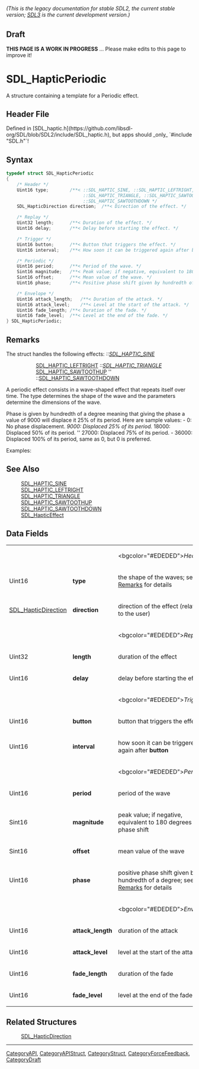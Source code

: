 ====== (This is the legacy documentation for stable SDL2, the current stable version; [https://wiki.libsdl.org/SDL3/ SDL3] is the current development version.) ======

== Draft ==

'''THIS PAGE IS A WORK IN PROGRESS''' ... Please make edits to this page to improve it!
= SDL_HapticPeriodic =

A structure containing a template for a Periodic effect.

== Header File ==

Defined in [SDL_haptic.h](https://github.com/libsdl-org/SDL/blob/SDL2/include/SDL_haptic.h), but apps should _only_ `#include "SDL.h"`!

== Syntax ==

<syntaxhighlight lang='c'>
typedef struct SDL_HapticPeriodic
{
    /* Header */
    Uint16 type;        /**< ::SDL_HAPTIC_SINE, ::SDL_HAPTIC_LEFTRIGHT,
                             ::SDL_HAPTIC_TRIANGLE, ::SDL_HAPTIC_SAWTOOTHUP or
                             ::SDL_HAPTIC_SAWTOOTHDOWN */
    SDL_HapticDirection direction;  /**< Direction of the effect. */

    /* Replay */
    Uint32 length;      /**< Duration of the effect. */
    Uint16 delay;       /**< Delay before starting the effect. */

    /* Trigger */
    Uint16 button;      /**< Button that triggers the effect. */
    Uint16 interval;    /**< How soon it can be triggered again after button. */

    /* Periodic */
    Uint16 period;      /**< Period of the wave. */
    Sint16 magnitude;   /**< Peak value; if negative, equivalent to 180 degrees extra phase shift. */
    Sint16 offset;      /**< Mean value of the wave. */
    Uint16 phase;       /**< Positive phase shift given by hundredth of a degree. */

    /* Envelope */
    Uint16 attack_length;   /**< Duration of the attack. */
    Uint16 attack_level;    /**< Level at the start of the attack. */
    Uint16 fade_length; /**< Duration of the fade. */
    Uint16 fade_level;  /**< Level at the end of the fade. */
} SDL_HapticPeriodic;</syntaxhighlight>

== Remarks ==

The struct handles the following effects: '' ::[[SDL_HAPTIC_SINE]] ''
::[[SDL_HAPTIC_LEFTRIGHT]] '' ::[[SDL_HAPTIC_TRIANGLE]] ''
::[[SDL_HAPTIC_SAWTOOTHUP]] '' ::[[SDL_HAPTIC_SAWTOOTHDOWN]]

A periodic effect consists in a wave-shaped effect that repeats itself over
time. The type determines the shape of the wave and the parameters
determine the dimensions of the wave.

Phase is given by hundredth of a degree meaning that giving the phase a
value of 9000 will displace it 25% of its period. Here are sample values: -
0: No phase displacement. '' 9000: Displaced 25% of its period. '' 18000:
Displaced 50% of its period. '' 27000: Displaced 75% of its period. -
36000: Displaced 100% of its period, same as 0, but 0 is preferred.

Examples:

== See Also ==

:[[SDL_HAPTIC_SINE]]
:[[SDL_HAPTIC_LEFTRIGHT]]
:[[SDL_HAPTIC_TRIANGLE]]
:[[SDL_HAPTIC_SAWTOOTHUP]]
:[[SDL_HAPTIC_SAWTOOTHDOWN]]
:[[SDL_HapticEffect]]


== Data Fields ==

{|
|
|
|<bgcolor="#EDEDED">''Header''
|-
|Uint16
|'''type'''
|the shape of the waves; <!-- one of the effects handled by this structure --> see [[#type|Remarks]] for details
|-
|[[SDL_HapticDirection]]
|'''direction'''
|direction of the effect (relative to the user)
|-
|
|
|<bgcolor="#EDEDED">''Replay''
|-
|Uint32
|'''length'''
|duration of the effect <!-- (is this the same as # of cycles? always in ms?) --> 
|-
|Uint16
|'''delay'''
|delay before starting the effect <!-- (ms?) --> 
|-
|
|
|<bgcolor="#EDEDED">''Trigger''
|-
|Uint16
|'''button'''
|button that triggers the effect
|-
|Uint16
|'''interval'''
|how soon it can be triggered again after '''button''' <!-- (ms?) (delay between individual waves or before the effect can be used again?) --> 
|-
|
|
|<bgcolor="#EDEDED">''Periodic''
|-
|Uint16
|'''period'''
|period of the wave <!-- (ms?) (like frequency, duration from start to start?) --> 
|-
|Sint16
|'''magnitude'''
|peak value; if negative, equivalent to 180 degrees extra phase shift <!-- (units?) (like amplitude?) --> 
|-
|Sint16
|'''offset'''
|mean value of the wave <!-- (what aspect of the wave is being offset from what other marker? Is this the distance between waves?) --> 
|-
|Uint16
|'''phase'''
|positive phase shift given by hundredth of a degree; see [[#phase|Remarks]] for details <!-- (Is this what creates the flat tops? What is the definition of a cycle, 1 sec?) --> 
|-
|
|
|<bgcolor="#EDEDED">''Envelope''
|-
|Uint16
|'''attack_length'''
|duration of the attack <!-- (ms?) --> 
|-
|Uint16
|'''attack_level'''
|level at the start of the attack <!-- (units?) --> 
|-
|Uint16
|'''fade_length'''
|duration of the fade <!-- (ms?) --> 
|-
|Uint16
|'''fade_level'''
|level at the end of the fade <!-- (units?) --> 
|}

== Related Structures ==

:[[SDL_HapticDirection]]

----
[[CategoryAPI]], [[CategoryAPIStruct]], [[CategoryStruct]], [[CategoryForceFeedback]], [[CategoryDraft]]


